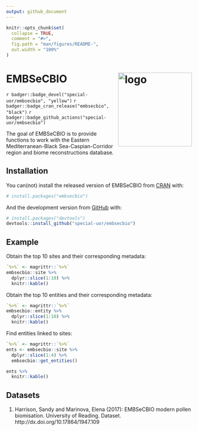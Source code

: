 ```yaml
---
output: github_document
---
```


<!-- README.md is generated from README.Rmd. Please edit that file -->

```r
knitr::opts_chunk$set(
  collapse = TRUE,
  comment = "#>",
  fig.path = "man/figures/README-",
  out.width = "100%"
)
```

# EMBSeCBIO <img src="documentation/embsecbio/inst/images/logo.png" alt="logo" align="right" height=200px/>

<!-- badges: start -->
`r badger::badge_devel("special-uor/embsecbio", "yellow")`
`r badger::badge_cran_release("embsecbio", "black")`
`r badger::badge_github_actions("special-uor/embsecbio")`
<!-- badges: end -->

The goal of EMBSeCBIO is to provide functions to work with the Eastern Mediterranean-Black Sea-Caspian-Corridor region and biome reconstructions database.

## Installation

You can(not) install the released version of EMBSeCBIO from [CRAN](https://CRAN.R-project.org) with:

``` r
# install.packages("embsecbio")
```

And the development version from [GitHub](https://github.com/) with:

``` r
# install.packages("devtools")
devtools::install_github("special-uor/embsecbio")
```
## Example

Obtain the top 10 sites and their corresponding metadata:
```r
`%>%` <- magrittr::`%>%`
embsecbio::site %>%
  dplyr::slice(1:10) %>%
  knitr::kable()
```


Obtain the top 10 entities and their corresponding metadata:
```r
`%>%` <- magrittr::`%>%`
embsecbio::entity %>%
  dplyr::slice(1:10) %>%
  knitr::kable()
```


Find entities linked to sites:
```r
`%>%` <- magrittr::`%>%`
ents <- embsecbio::site %>%
  dplyr::slice(1:4) %>%
  embsecbio::get_entities()

ents %>%
  knitr::kable()
```

<!-- This is a basic example which shows you how to solve a common problem: -->

<!-- ```{r example} -->
<!-- library(embsecbio) -->
<!-- ## basic example code -->
<!-- ``` -->

## Datasets

1. Harrison, Sandy and Marinova, Elena (2017): EMBSeCBIO modern pollen biomisation. University of Reading. Dataset. http://dx.doi.org/10.17864/1947.109
